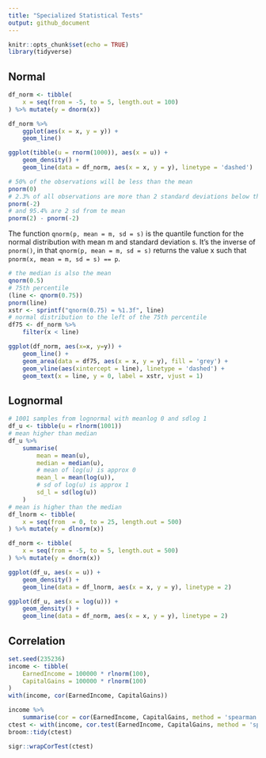 ```yaml
---
title: "Specialized Statistical Tests"
output: github_document
---
```


```r
knitr::opts_chunk$set(echo = TRUE)
library(tidyverse)
```

## Normal

```r
df_norm <- tibble(
    x = seq(from = -5, to = 5, length.out = 100)
) %>% mutate(y = dnorm(x))

df_norm %>% 
    ggplot(aes(x = x, y = y)) +
    geom_line()
```

```r

ggplot(tibble(u = rnorm(1000)), aes(x = u)) +
    geom_density() +
    geom_line(data = df_norm, aes(x = x, y = y), linetype = 'dashed')

```


```r
# 50% of the observations will be less than the mean
pnorm(0)
# 2.3% of all observations are more than 2 standard deviations below the mean
pnorm(-2)
# and 95.4% are 2 sd from te mean
pnorm(2) - pnorm(-2)
```

The function `qnorm(p, mean = m, sd = s)` is the quantile function for the normal distribution with mean m and standard deviation s. It’s the inverse of `pnorm()`, in that `qnorm(p, mean = m, sd = s)` returns the value x such that `pnorm(x, mean = m, sd = s) == p`.


```r
# the median is also the mean
qnorm(0.5)
# 75th percentile
(line <- qnorm(0.75))
pnorm(line)
xstr <- sprintf("qnorm(0.75) = %1.3f", line)
# normal distribution to the left of the 75th percentile
df75 <- df_norm %>% 
    filter(x < line)

ggplot(df_norm, aes(x=x, y=y)) +
    geom_line() +
    geom_area(data = df75, aes(x = x, y = y), fill = 'grey') +
    geom_vline(aes(xintercept = line), linetype = 'dashed') +
    geom_text(x = line, y = 0, label = xstr, vjust = 1)

```

## Lognormal

```r
# 1001 samples from lognormal with meanlog 0 and sdlog 1
df_u <- tibble(u = rlnorm(1001))
# mean higher than median
df_u %>% 
    summarise(
        mean = mean(u),
        median = median(u),
        # mean of log(u) is approx 0
        mean_l = mean(log(u)),
        # sd of log(u) is approx 1
        sd_l = sd(log(u))
    )
# mean is higher than the median
df_lnorm <- tibble(
    x = seq(from  = 0, to = 25, length.out = 500)
) %>% mutate(y = dlnorm(x))

df_norm <- tibble(
    x = seq(from = -5, to = 5, length.out = 500)
) %>% mutate(y = dnorm(x))

ggplot(df_u, aes(x = u)) +
    geom_density() +
    geom_line(data = df_lnorm, aes(x = x, y = y), linetype = 2)

ggplot(df_u, aes(x = log(u))) +
    geom_density() +
    geom_line(data = df_norm, aes(x = x, y = y), linetype = 2)

```

## Correlation

```r
set.seed(235236)
income <- tibble(
    EarnedIncome = 100000 * rlnorm(100),
    CapitalGains = 100000 * rlnorm(100)
)
with(income, cor(EarnedIncome, CapitalGains))

```

```r
income %>% 
    summarise(cor = cor(EarnedIncome, CapitalGains, method = 'spearman'))
ctest <- with(income, cor.test(EarnedIncome, CapitalGains, method = 'spearman'))
broom::tidy(ctest)
```

```r
sigr::wrapCorTest(ctest)
```